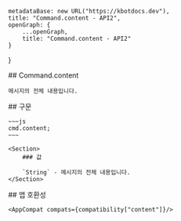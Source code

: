 
    metadataBase: new URL("https://kbotdocs.dev"),
    title: "Command.content - API2",
    openGraph: {
        ...openGraph,
        title: "Command.content - API2"
    }
}

<Section>
    ## Command.content

    메시지의 전체 내용입니다.
</Section>
<Section>
    ## 구문

    ~~~js
    cmd.content;
    ~~~

    <Section>
        ### 값

        `String` - 메시지의 전체 내용입니다.
    </Section>
</Section>
<Section>
    ## 앱 호환성

    <AppCompat compats={compatibility["content"]}/>
</Section>